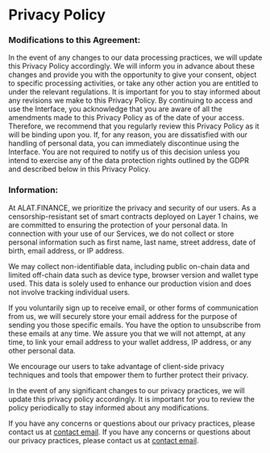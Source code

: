 
# Privacy Policy

### Modifications to this Agreement:
In the event of any changes to our data processing practices, we will update this Privacy Policy accordingly. We will inform you in advance about these changes and provide you with the opportunity to give your consent, object to specific processing activities, or take any other action you are entitled to under the relevant regulations. It is important for you to stay informed about any revisions we make to this Privacy Policy. By continuing to access and use the Interface, you acknowledge that you are aware of all the amendments made to this Privacy Policy as of the date of your access. Therefore, we recommend that you regularly review this Privacy Policy as it will be binding upon you. If, for any reason, you are dissatisfied with our handling of personal data, you can immediately discontinue using the Interface. You are not required to notify us of this decision unless you intend to exercise any of the data protection rights outlined by the GDPR and described below in this Privacy Policy.

### Information:
At ALAT.FINANCE, we prioritize the privacy and security of our users. As a censorship-resistant set of smart contracts deployed on Layer 1 chains, we are committed to ensuring the protection of your personal data. In connection with your use of our Services, we do not collect or store personal information such as first name, last name, street address, date of birth, email address, or IP address.

We may collect non-identifiable data, including public on-chain data and limited off-chain data such as device type, browser version and wallet type used. This data is solely used to enhance our production vision and does not involve tracking individual users.

If you voluntarily sign up to receive email, or other forms of communication from us, we will securely store your email address for the purpose of sending you those specific emails. You have the option to unsubscribe from these emails at any time. We assure you that we will not attempt, at any time, to link your email address to your wallet address, IP address, or any other personal data.

We encourage our users to take advantage of client-side privacy techniques and tools that empower them to further protect their privacy.

In the event of any significant changes to our privacy practices, we will update this privacy policy accordingly. It is important for you to review the policy periodically to stay informed about any modifications.

If you have any concerns or questions about our privacy practices, please contact us at [contact email](mailto:alat@alat.finance).
If you have any concerns or questions about our privacy practices, please contact us at [contact email](mailto:alat@alat.finance).
